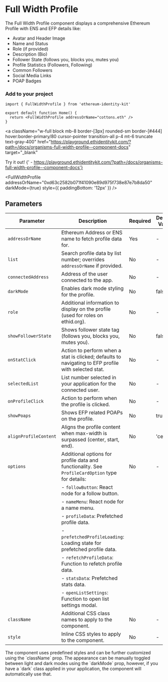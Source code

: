
# Full Width Profile

The Full Width Profile component displays a comprehensive Ethereum Profile with ENS and EFP details like:

- Avatar and Header Image
- Name and Status
- Role (if provided)
- Description (Bio)
- Follower State (follows you, blocks you, mutes you)
- Profile Statistics (Followers, Following)
- Common Followers
- Social Media Links
- POAP Badges

### Add to your project

```tsx copy
import { FullWidthProfile } from 'ethereum-identity-kit'

export default function Home() {
  return <FullWidthProfile addressOrName="cottons.eth" />
}
```

<a
  className="w-full block mb-8 border-[3px] rounded-sm border-[#444] hover:border-primary/80 cursor-pointer transition-all p-4 mt-6 truncate text-gray-400"
  href="https://playground.ethidentitykit.com/?path=/docs/organisms-full-width-profile--component-docs"
  target="_blank"
>
  <span className="text-primary">Try it out!</span>
  <span className="text-gray-400">
    {' - https://playground.ethidentitykit.com/?path=/docs/organisms-full-width-profile--component-docs'}
  </span>
</a>

<FullWidthProfile
  addressOrName="0xd63c2582b071f41090e89d975f738e87e7b8da50"
  darkMode={true}
  style={{ paddingBottom: '12px' }}
/>

## Parameters

| Parameter             | Description                                                                                         | Required | Default Value |
| --------------------- | --------------------------------------------------------------------------------------------------- | -------- | ------------- |
| `addressOrName`       | Ethereum Address or ENS name to fetch profile data for.                                             | Yes      | -             |
| `list`                | Search profile data by list number; overrides `addressOrName` if provided.                          | No       | -             |
| `connectedAddress`    | Address of the user connected to the app.                                                           | No       | -             |
| `darkMode`            | Enables dark mode styling for the profile.                                                          | No       | false         |
| `role`                | Additional information to display on the profile (used for roles on ethid.org).                     | No       | -             |
| `showFollowerState`   | Shows follower state tag (follows you, blocks you, mutes you).                                      | No       | false         |
| `onStatClick`         | Action to perform when a stat is clicked; defaults to navigating to EFP profile with selected stat. | No       | -             |
| `selectedList`        | List number selected in your application for the connected user.                                    | No       | -             |
| `onProfileClick`      | Action to perform when the profile is clicked.                                                      | No       | -             |
| `showPoaps`           | Shows EFP related POAPs on the profile.                                                             | No       | true          |
| `alignProfileContent` | Aligns the profile content when max-width is surpassed (center, start, end).                        | No       | 'center'      |
| `options`             | Additional options for profile data and functionality. See `ProfileCardOption` type for details:    | No       | -             |
|                       | - `followButton`: React node for a follow button.                                                   |          |               |
|                       | - `nameMenu`: React node for a name menu.                                                           |          |               |
|                       | - `profileData`: Prefetched profile data.                                                           |          |               |
|                       | - `prefetchedProfileLoading`: Loading state for prefetched profile data.                            |          |               |
|                       | - `refetchProfileData`: Function to refetch profile data.                                           |          |               |
|                       | - `statsData`: Prefetched stats data.                                                               |          |               |
|                       | - `openListSettings`: Function to open list settings modal.                                         |          |               |
| `className`           | Additional CSS class names to apply to the component.                                               | No       | -             |
| `style`               | Inline CSS styles to apply to the component.                                                        | No       | -             |

<Callout type="info">
  The component uses predefined styles and can be further customized using the `className` prop. The appearance can be
  manually toggled between light and dark modes using the `darkMode` prop, however, if you have a `dark` class applied
  in your application, the component will automatically use that.
</Callout>
